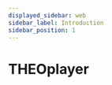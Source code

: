 ```yaml
---
displayed_sidebar: web
sidebar_label: Introduction
sidebar_position: 1
---
```


# THEOplayer


<Intro />
<DocCardList
  items={[
    {
      type: 'link',
      label: 'THEOplayer Web SDK',
      customProps: { icon: 'web' },
      href: useBaseUrl('theoplayer/v4/web'),
    },
    {
      type: 'link',
      label: 'THEOplayer Android SDK',
      customProps: { icon: 'android' },
      href: useBaseUrl('theoplayer/v4/android'),
    },
    {
      type: 'link',
      label: 'THEOplayer iOS & tvOS SDK',
      customProps: { icon: 'apple' },
      href: useBaseUrl('theoplayer/v4/ios'),
    },
    {
      type: 'link',
      label: 'React Native THEOplayer',
      customProps: { icon: 'react' },
      href: useBaseUrl('theoplayer/v4/react-native'),
    },
    {
      type: 'link',
      label: 'THEOplayer Chromecast SDK',
      customProps: { icon: 'chromecast' },
      href: useBaseUrl('theoplayer/v4/chromecast'),
    },
    {
      type: 'link',
      label: 'THEOplayer Roku SDK',
      customProps: { icon: 'roku' },
      href: useBaseUrl('theoplayer/v4/roku'),
    },
  ]}
/>
